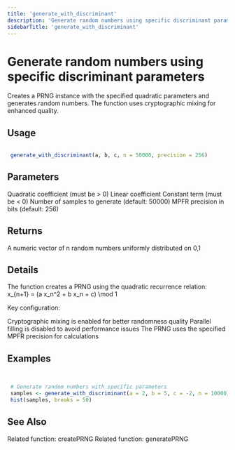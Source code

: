 ```yaml
---
title: 'generate_with_discriminant'
description: 'Generate random numbers using specific discriminant parameters'
sidebarTitle: 'generate_with_discriminant'
---
```


# Generate random numbers using specific discriminant parameters


 Creates a PRNG instance with the specified quadratic parameters and generates
 random numbers. The function uses cryptographic mixing for enhanced quality.


## Usage

```r

 generate_with_discriminant(a, b, c, n = 50000, precision = 256)

```

## Parameters

<ParamField body="a" type="any">
  Quadratic coefficient (must be > 0)
</ParamField>
<ParamField body="b" type="any">
  Linear coefficient
</ParamField>
<ParamField body="c" type="any">
  Constant term (must be < 0)
</ParamField>
<ParamField body="n" type="any">
  Number of samples to generate (default: 50000)
</ParamField>
<ParamField body="precision" type="any">
  MPFR precision in bits (default: 256)
</ParamField>

## Returns


 A numeric vector of n random numbers uniformly distributed on  0,1


## Details


 The function creates a PRNG using the quadratic recurrence relation:
 x_{n+1} = (a x_n^2 + b x_n + c) \mod 1

 Key configuration:

  Cryptographic mixing is enabled for better randomness quality
  Parallel filling is disabled to avoid performance issues
  The PRNG uses the specified MPFR precision for calculations



## Examples

```r


 # Generate random numbers with specific parameters
 samples <- generate_with_discriminant(a = 2, b = 5, c = -2, n = 10000)
 hist(samples, breaks = 50)


```

## See Also

<CardGroup cols={2}>
  <Card title="createPRNG" href="/api-reference/r-functions/createPRNG">
    Related function: createPRNG
  </Card>
  <Card title="generatePRNG" href="/api-reference/r-functions/generatePRNG">
    Related function: generatePRNG
  </Card>
</CardGroup>
